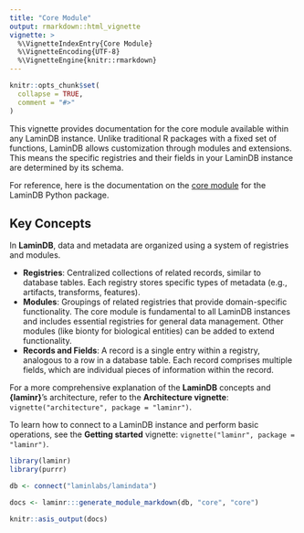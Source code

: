 ```yaml
---
title: "Core Module"
output: rmarkdown::html_vignette
vignette: >
  %\VignetteIndexEntry{Core Module}
  %\VignetteEncoding{UTF-8}
  %\VignetteEngine{knitr::rmarkdown}
---
```


```r
knitr::opts_chunk$set(
  collapse = TRUE,
  comment = "#>"
)
```

This vignette provides documentation for the core module available within any LaminDB instance. Unlike traditional R packages with a fixed set of functions, LaminDB allows customization through modules and extensions. This means the specific registries and their fields in your LaminDB instance are determined by its schema.

For reference, here is the documentation on the [core module](https://docs.lamin.ai/api#) for the LaminDB Python package.

## Key Concepts

In **LaminDB**, data and metadata are organized using a system of registries and modules.

 * **Registries**: Centralized collections of related records, similar to database tables. Each registry stores specific types of metadata (e.g., artifacts, transforms, features).
 * **Modules**: Groupings of related registries that provide domain-specific functionality. The core module is fundamental to all LaminDB instances and includes essential registries for general data management. Other modules (like bionty for biological entities) can be added to extend functionality.
 * **Records and Fields**: A record is a single entry within a registry, analogous to a row in a database table. Each record comprises multiple fields, which are individual pieces of information within the record.

For a more comprehensive explanation of the **LaminDB** concepts and **{laminr}**'s architecture, refer to the **Architecture vignette**: `vignette("architecture", package = "laminr")`.

To learn how to connect to a LaminDB instance and perform basic operations, see the **Getting started** vignette: `vignette("laminr", package = "laminr")`.

```r
library(laminr)
library(purrr)

db <- connect("laminlabs/lamindata")

docs <- laminr:::generate_module_markdown(db, "core", "core")

knitr::asis_output(docs)
```
